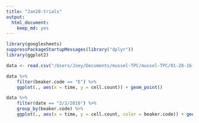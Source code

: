 ```yaml
---
title: "Jan28-trials"
output: 
  html_document: 
    keep_md: yes
---
```



```r
library(googlesheets)
suppressPackageStartupMessages(library("dplyr"))
library(ggplot2)

data <- read.csv("/Users/Joey/Documents/mussel-TPC/mussel-TPC/01-28-16-cell-counts-trial.csv")

data %>% 
	filter(beaker.code == "E") %>% 
	ggplot(., aes(x = time, y = cell.count)) + geom_point()

data %>% 
	filter(date == "2/2/2016") %>% 
	group_by(beaker.code) %>% 
	ggplot(., aes(x = time, y = cell.count, color = beaker.code)) + geom_point(size = 3)


```

